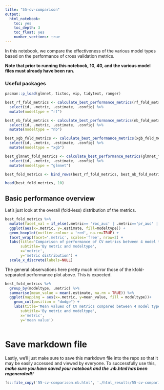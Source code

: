 ```yaml
---
title: "55-cv-comparison"
output:
  html_notebook:
    toc: yes
    toc_depth: 3
    toc_float: yes
    number_sections: true
---
```


In this notebook, we compare the effectiveness of the various model types based on the performance of cross validation metrics. 

**Note that prior to running this notebook, 10, 40, and the various model files must already have been run.**

### Useful packages
```r
pacman::p_load(glmnet, tictoc, vip, tidytext, ranger)
```


```r
best_rf_fold_metrics <- calculate_best_performance_metrics(rf_fold_metrics, best_rf_params) %>%
  select(id, .metric, .estimate, .config) %>%
  mutate(modeltype = "rf")

best_nb_fold_metrics <- calculate_best_performance_metrics(nb_fold_metrics, best_nb_params) %>%
  select(id, .metric, .estimate, .config) %>%
  mutate(modeltype = "nb")

best_xgb_fold_metrics <- calculate_best_performance_metrics(xgb_fold_metrics, best_xgb_params) %>%
  select(id, .metric, .estimate, .config) %>%
  mutate(modeltype = "xgb")

best_glmnet_fold_metrics <- calculate_best_performance_metrics(glmnet_fold_metrics, best_glmnet_params) %>% 
  select(id, .metric, .estimate, .config) %>%
  mutate(modeltype = "glmnet")

best_fold_metrics <- bind_rows(best_rf_fold_metrics, best_nb_fold_metrics, best_xgb_fold_metrics, best_glmnet_fold_metrics) 

head(best_fold_metrics, 10)
```

## Basic performance overview
Let's just look at the overall (fold-less) distribution of the metrics.
```r
best_fold_metrics %>%
  mutate(facet_val = if_else(.metric== 'roc_auc' | .metric=='pr_auc' | .metric=='f_meas', 'Aggregate metrics', 'Confusion matrix metrics')) %>%
  ggplot(aes(x=.metric, y=.estimate, fill=modeltype)) +
  geom_boxplot(outlier.colour = 'red', na.rm=TRUE) +
  facet_wrap(facet='.metric', scales='free', nrow=2) + 
  labs(title='Comparison of performance of CV metrics between 4 model types',
       subtitle='By metric and modeltype',
       x='metric',
       y='metric distribution') +
  scale_x_discrete(labels=NULL)

```
The general observations here pretty much mirror those of the kfold-separated performance plot above.  This is expected.
```r
best_fold_metrics %>%
  group_by(modeltype, .metric) %>%
  summarise(mean_value = mean(.estimate, na.rm = TRUE)) %>%
  ggplot(mapping = aes(x=.metric, y=mean_value, fill = modeltype))+
    geom_col(position = "dodge") +
    labs(title='Mean values of CV metrics compared between 4 model types',
       subtitle='By metric and modeltype',
       x='metric',
       y='mean value')
  
```


# Save markdown file
Lastly, we'll just make sure to save this markdown file into the repo so that it may be easily accessed and viewed by everyone.  To successfully use this, **_make sure you have saved your notebook and the .nb.html has been regenerated!!_**
```r
fs::file_copy('55-cv-comparison.nb.html', './html_results/55-cv-comparison.nb.html', overwrite=TRUE)
```
